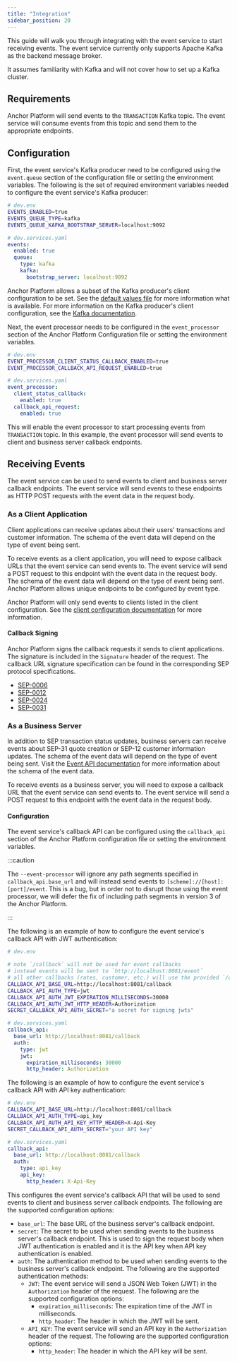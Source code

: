 ```yaml
---
title: "Integration"
sidebar_position: 20
---
```


This guide will walk you through integrating with the event service to start receiving events. The event service currently only supports Apache Kafka as the backend message broker.

It assumes familiarity with Kafka and will not cover how to set up a Kafka cluster.

## Requirements

Anchor Platform will send events to the `TRANSACTION` Kafka topic. The event service will consume events from this topic and send them to the appropriate endpoints.

## Configuration

First, the event service's Kafka producer need to be configured using the `event.queue` section of the configuration file or setting the environment variables. The following is the set of required environment variables needed to configure the event service's Kafka producer:

<CodeExample>

```bash
# dev.env
EVENTS_ENABLED=true
EVENTS_QUEUE_TYPE=kafka
EVENTS_QUEUE_KAFKA_BOOTSTRAP_SERVER=localhost:9092
```

```yaml
# dev.services.yaml
events:
  enabled: true
  queue:
    type: kafka
    kafka:
      bootstrap_server: localhost:9092
```

</CodeExample>

Anchor Platform allows a subset of the Kafka producer's client configuration to be set. See the [default values file][default-values-file] for more information what is available. For more information on the Kafka producer's client configuration, see the [Kafka documentation](https://kafka.apache.org/documentation/#producerconfigs).

Next, the event processor needs to be configured in the `event_processor` section of the Anchor Platform Configuration file or setting the environment variables.

<CodeExample>

```bash
# dev.env
EVENT_PROCESSOR_CLIENT_STATUS_CALLBACK_ENABLED=true
EVENT_PROCESSOR_CALLBACK_API_REQUEST_ENABLED=true
```

```yaml
# dev.services.yaml
event_processor:
  client_status_callback:
    enabled: true
  callback_api_request:
    enabled: true
```

</CodeExample>

This will enable the event processor to start processing events from `TRANSACTION` topic. In this example, the event processor will send events to client and business server callback endpoints.

## Receiving Events

The event service can be used to send events to client and business server callback endpoints. The event service will send events to these endpoints as HTTP POST requests with the event data in the request body.

### As a Client Application

Client applications can receive updates about their users' transactions and customer information. The schema of the event data will depend on the type of event being sent.

To receive events as a client application, you will need to expose callback URLs that the event service can send events to. The event service will send a POST request to this endpoint with the event data in the request body. The schema of the event data will depend on the type of event being sent. Anchor Platform allows unique endpoints to be configured by event type.

Anchor Platform will only send events to clients listed in the client configuration. See the [client configuration documentation][clients-config] for more information.

#### Callback Signing

Anchor Platform signs the callback requests it sends to client applications. The signature is included in the `Signature` header of the request. The callback URL signature specification can be found in the corresponding SEP protocol specifications.

- [SEP-0006](https://github.com/stellar/stellar-protocol/blob/master/ecosystem/sep-0006.md#url-callback-signature)
- [SEP-0012](https://github.com/stellar/stellar-protocol/blob/master/ecosystem/sep-0012.md#callback-post-request)
- [SEP-0024](https://github.com/stellar/stellar-protocol/blob/master/ecosystem/sep-0024.md#url-callback-signature)
- [SEP-0031](https://github.com/stellar/stellar-protocol/blob/master/ecosystem/sep-0031.md#url-callback-signature)

### As a Business Server

In addition to SEP transaction status updates, business servers can receive events about SEP-31 quote creation or SEP-12 customer information updates. The schema of the event data will depend on the type of event being sent. Visit the [Event API documentation](../../api-reference/callbacks/post-event.api.mdx) for more information about the schema of the event data.

To receive events as a business server, you will need to expose a callback URL that the event service can send events to. The event service will send a POST request to this endpoint with the event data in the request body.

#### Configuration

The event service's callback API can be configured using the `callback_api` section of the Anchor Platform configuration file or setting the environment variables.

:::caution

The `--event-processor` will ignore any path segments specified in `callback_api.base_url` and will instead send events to `[scheme]://[host]:[port]/event`. This is a bug, but in order not to disrupt those using the event processor, we will defer the fix of including path segments in version 3 of the Anchor Platform.

:::

The following is an example of how to configure the event service's callback API with JWT authentication:

<CodeExample>

```bash
# dev.env

# note `/callback` will not be used for event callbacks
# instead events will be sent to `http://localhost:8081/event`
# all other callbacks (rates, customer, etc.) will use the provided `/callback` root path
CALLBACK_API_BASE_URL=http://localhost:8081/callback
CALLBACK_API_AUTH_TYPE=jwt
CALLBACK_API_AUTH_JWT_EXPIRATION_MILLISECONDS=30000
CALLBACK_API_AUTH_JWT_HTTP_HEADER=Authorization
SECRET_CALLBACK_API_AUTH_SECRET="a secret for signing jwts"
```

```yaml
# dev.services.yaml
callback_api:
  base_url: http://localhost:8081/callback
  auth:
    type: jwt
    jwt:
      expiration_milliseconds: 30000
      http_header: Authorization
```

</CodeExample>

The following is an example of how to configure the event service's callback API with API key authentication:

<CodeExample>

```bash
# dev.env
CALLBACK_API_BASE_URL=http://localhost:8081/callback
CALLBACK_API_AUTH_TYPE=api_key
CALLBACK_API_AUTH_API_KEY_HTTP_HEADER=X-Api-Key
SECRET_CALLBACK_API_AUTH_SECRET="your API key"
```

```yaml
# dev.services.yaml
callback_api:
  base_url: http://localhost:8081/callback
  auth:
    type: api_key
    api_key:
      http_header: X-Api-Key
```

</CodeExample>

This configures the event service's callback API that will be used to send events to client and business server callback endpoints. The following are the supported configuration options:

- `base_url`: The base URL of the business server's callback endpoint.
- `secret`: The secret to be used when sending events to the business server's callback endpoint. This is used to sign the request body when JWT authentication is enabled and it is the API key when API key authentication is enabled.
- `auth`: The authentication method to be used when sending events to the business server's callback endpoint. The following are the supported authentication methods:
  - `JWT`: The event service will send a JSON Web Token (JWT) in the `Authorization` header of the request. The following are the supported configuration options:
    - `expiration_milliseconds`: The expiration time of the JWT in milliseconds.
    - `http_header`: The header in which the JWT will be sent.
  - `API_KEY`: The event service will send an API key in the `Authorization` header of the request. The following are the supported configuration options:
    - `http_header`: The header in which the API key will be sent.

[default-values-file]: https://github.com/stellar/java-stellar-anchor-sdk/blob/develop/platform/src/main/resources/config/anchor-config-default-values.yaml
[clients-config]: ../../admin-guide/sep10/README.mdx#config-with-client-attribution
